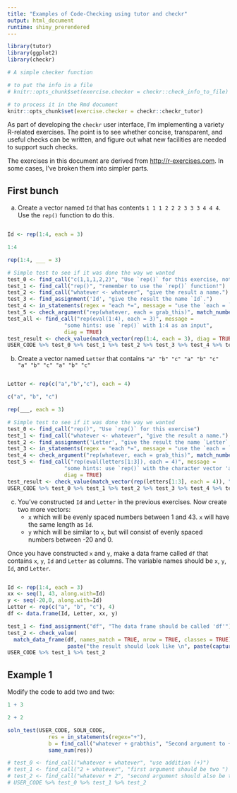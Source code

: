 ```yaml
---
title: "Examples of Code-Checking using tutor and checkr"
output: html_document
runtime: shiny_prerendered
---
```


```r
library(tutor)
library(ggplot2)
library(checkr)

# A simple checker function

# to put the info in a file
# knitr::opts_chunk$set(exercise.checker = checkr::check_info_to_file)

# to process it in the Rmd document
knitr::opts_chunk$set(exercise.checker = checkr::checkr_tutor)
```

As part of developing the `checkr` user interface, I'm implementing a variety R-related exercises. The point is to see whether concise, transparent, and useful checks can be written, and figure out what new facilities are needed to support such checks.

The exercises in this document are derived from <http://r-exercises.com>. In some cases, I've broken them into simpler parts.

[[Note in draft]]: Idea for example exercises. See <http://r-exercises.com/2016/11/28/data-frame-exercises-vol-2/>

## First bunch

a. Create a vector named `Id` that has contents `1 1 1 2 2 2 3 3 3 4 4 4`. Use the `rep()` function to do this.
```r

```

```r
Id <- rep(1:4, each = 3)
```

```r
1:4
```

```r
rep(1:4, ___ = 3)
```

```r
# Simple test to see if it was done the way we wanted
test_0 <- find_call("c(1,1,1,2,2)", "Use `rep()` for this exercise, not `c()`", mistake = TRUE)
test_1 <- find_call("rep()", "remember to use the `rep()` function!")
test_2 <- find_call("whatever <- whatever", "give the result a name.")
test_3 <- find_assignment('Id', "give the result the name `Id`.")
test_4 <- in_statements(regex = "each *=", message = "use the `each = ` argument to `rep()`")
test_5 <- check_argument("rep(whatever, each = grab_this)", match_number(3))
test_all <- find_call("rep(eval(1:4), each = 3)", message = 
                  "some hints: use `rep()` with 1:4 as an input", 
                  diag = TRUE)
test_result <- check_value(match_vector(rep(1:4, each = 3), diag = TRUE), "the output value is not correct")
USER_CODE %>% test_0 %>% test_1 %>% test_2 %>% test_3 %>% test_4 %>% test_5 %>% test_all %>% test_result
```



b. Create a vector named `Letter` that contains `"a" "b" "c" "a" "b" "c" "a" "b" "c" "a" "b" "c"`
```r

```

```r
Letter <- rep(c("a","b","c"), each = 4)
```

```r
c("a", "b", "c")
```

```r
rep(___, each = 3)
```

```r
# Simple test to see if it was done the way we wanted
test_0 <- find_call("rep()", "Use `rep()` for this exercise")
test_1 <- find_call("whatever <- whatever", "give the result a name.")
test_2 <- find_assignment('Letter', "give the result the name `Letter`.")
test_3 <- in_statements(regex = "each *=", message = "use the `each = ` argument to `rep()`")
test_4 <- check_argument("rep(whatever, each = grab_this)", match_number(4))
test_5 <- find_call("rep(eval(letters[1:3]), each = 4)", message = 
                  "some hints: use `rep()` with the character vector 'a', 'b', 'c' as an input", 
                  diag = TRUE)
test_result <- check_value(match_vector(rep(letters[1:3], each = 4)), "the output value is not correct")
USER_CODE %>% test_0 %>% test_1 %>% test_2 %>% test_3 %>% test_4 %>% test_result
```


c. You've constructed `Id` and `Letter` in the previous exercises. Now create two more vectors:
    - `x` which will be evenly spaced numbers between 1 and 43. `x` will have the same length as `Id`.
    - `y` which will be similar to `x`, but will consist of evenly spaced numbers between -20 and 0.
    
Once you have constructed `x` and `y`, make a data frame called `df` that contains `x`, `y`, `Id` and `Letter` as columns. The variable names should be `x`, `y`, `Id`, and `Letter`.

```r

```

```r
Id <- rep(1:4, each = 3)
xx <- seq(1, 43, along.with=Id)
y <- seq(-20,0, along.with=Id)
Letter <- rep(c("a", "b", "c"), 4)
df <- data.frame(Id, Letter, xx, y)
```

```r
test_1 <- find_assignment("df", "The data frame should be called 'df'")
test_2 <- check_value(
  match_data_frame(df, names_match = TRUE, nrow = TRUE, classes = TRUE), 
                   paste("the result should look like \n", paste(capture.output(print(df)), collapse = "\n") ))
USER_CODE %>% test_1 %>% test_2

```

## Example 1

Modify the code to add two and two:

```r
1 + 3
```

```r
2 + 2
```

```r
soln_test(USER_CODE, SOLN_CODE,
             res = in_statements(regex="+"),
             b = find_call("whatever + grabthis", "Second argument to +"),
             same_num(res))

# test_0 <- find_call("whatever + whatever", "use addition (+)")
# test_1 <- find_call("2 + whatever", "first argument should be two ")
# test_2 <- find_call("whatever + 2", "second argument should also be two")
# USER_CODE %>% test_0 %>% test_1 %>% test_2 
```
